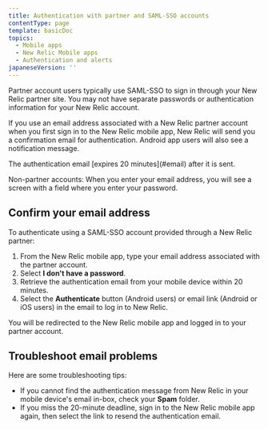 ```yaml
---
title: Authentication with partner and SAML-SSO accounts
contentType: page
template: basicDoc
topics:
  - Mobile apps
  - New Relic Mobile apps
  - Authentication and alerts
japaneseVersion: ''
---
```


Partner account users typically use SAML-SSO to sign in through your New Relic partner site. You may not have separate passwords or authentication information for your New Relic account.

If you use an email address associated with a New Relic partner account when you first sign in to the New Relic mobile app, New Relic will send you a confirmation email for authentication. Android app users will also see a notification message.

<Callout variant="important">
  The authentication email [expires 20 minutes](#email) after it is sent.
</Callout>

Non-partner accounts: When you enter your email address, you will see a screen with a field where you enter your password.

## Confirm your email address

To authenticate using a SAML-SSO account provided through a New Relic partner:

1. From the New Relic mobile app, type your email address associated with the partner account.
2. Select **I don't have a password**.
3. Retrieve the authentication email from your mobile device within 20 minutes.
4. Select the **Authenticate** button (Android users) or email link (Android or iOS users) in the email to log in to New Relic.

You will be redirected to the New Relic mobile app and logged in to your partner account.

## Troubleshoot email problems

Here are some troubleshooting tips:

* If you cannot find the authentication message from New Relic in your mobile device's email in-box, check your **Spam** folder.
* If you miss the 20-minute deadline, sign in to the New Relic mobile app again, then select the link to resend the authentication email.
